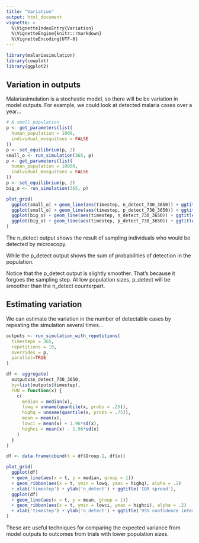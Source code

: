 ```yaml
---
title: "Variation"
output: html_document
vignette: >
  %\VignetteIndexEntry{Variation}
  %\VignetteEngine{knitr::rmarkdown}
  %\VignetteEncoding{UTF-8}
---
```


```r
library(malariasimulation)
library(cowplot)
library(ggplot2)
```

## Variation in outputs

Malariasimulation is a stochastic model, so there will be be variation in model outputs. For example, we could look at detected malaria cases over a year...

```r
# A small population
p <- get_parameters(list(
  human_population = 1000,
  individual_mosquitoes = FALSE
))
p <- set_equilibrium(p, 2)
small_o <- run_simulation(365, p)
p <- get_parameters(list(
  human_population = 10000,
  individual_mosquitoes = FALSE
))
p <- set_equilibrium(p, 2)
big_o <- run_simulation(365, p)

plot_grid(
  ggplot(small_o) + geom_line(aes(timestep, n_detect_730_3650)) + ggtitle('n_detect at n = 1,000'),
  ggplot(small_o) + geom_line(aes(timestep, p_detect_730_3650)) + ggtitle('p_detect at n = 1,000'),
  ggplot(big_o) + geom_line(aes(timestep, n_detect_730_3650)) + ggtitle('n_detect at n = 10,000'),
  ggplot(big_o) + geom_line(aes(timestep, p_detect_730_3650)) + ggtitle('p_detect at n = 10,000')
)
```

The n_detect output shows the result of sampling individuals who would be detected by microscopy.

While the p_detect output shows the sum of probabilities of detection in the population.

Notice that the p_detect output is slightly smoother. That's because it forgoes the sampling step. At low population sizes, p_detect will be smoother than the n_detect counterpart.

## Estimating variation 

We can estimate the variation in the number of detectable cases by repeating the simulation several times...

```r
outputs <- run_simulation_with_repetitions(
  timesteps = 365,
  repetitions = 10,
  overrides = p,
  parallel=TRUE
)

df <- aggregate(
  outputs$n_detect_730_3650,
  by=list(outputs$timestep),
  FUN = function(x) {
    c(
      median = median(x),
      lowq = unname(quantile(x, probs = .25)),
      highq = unname(quantile(x, probs = .75)),
      mean = mean(x),
      lowci = mean(x) + 1.96*sd(x),
      highci = mean(x) - 1.96*sd(x)
    )
  }
)

df <- data.frame(cbind(t = df$Group.1, df$x))

plot_grid(
  ggplot(df)
  + geom_line(aes(x = t, y = median, group = 1))
  + geom_ribbon(aes(x = t, ymin = lowq, ymax = highq), alpha = .2)
  + xlab('timestep') + ylab('n_detect') + ggtitle('IQR spread'),
  ggplot(df)
  + geom_line(aes(x = t, y = mean, group = 1))
  + geom_ribbon(aes(x = t, ymin = lowci, ymax = highci), alpha = .2)
  + xlab('timestep') + ylab('n_detect') + ggtitle('95% confidence interval')
)

```

These are useful techniques for comparing the expected variance from model outputs to outcomes from trials with lower population sizes.